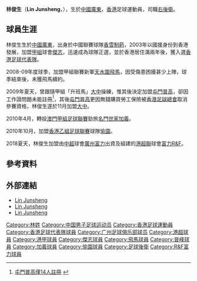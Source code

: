 {{Infobox football biography
| name        = 林俊生 <br> Lin Junsheng
| image       = Lin Junsheng.jpg
| fullname    = 林俊生
| nickname    =
| birth_date  = {{Birth date and age|1985|1|18|df=y}}
| birth_place = [[中國|中國]][[廣東|廣東]]
| height      = {{height|m=1.78}}
| position    = [[右後衛|右後衛]]、[[中堅|中堅]]
| currentclub = 
| clubnumber  = 
| years1 = 2002–2003
| clubs1 = [[廣州恆大淘寶足球俱樂部|香雪制葯]]
| caps1  = 
| goals1 = 
| years2 = 2003–2008
| clubs2 = [[傑志體育會|傑志]]
| caps2  = 
| goals2 = 
| years3 = 2008–2009
| clubs3 = [[香港飛馬足球會|天水圍飛馬]]
| caps3  = 6
| goals3 = 0
| years4 = 2009–2010	
| clubs4 = [[大中足球會|大中]]
| caps4  = 24
| goals4 = 0
| years5 = 2010–2011
| clubs5 = [[愉園體育會|愉園]]
| caps5  = 
| goals5 = 
| years6 = 2011–2012
| clubs6 = [[關帝文化足球會|關帝文化]]
| caps6  = 
| goals6 = 
| years7 = 2016–2018
| clubs7 = {{link-en|肇慶市恆泰足球俱樂部|Zhaoqing Hengtai F.C.|肇慶恆泰}}
| caps7  = 
| goals7 =
| years8 = 2018–2019
| clubs8 = [[R&F富力足球會|富力R&F]]
| caps8  = 6
| goals8 = 0
| nationalyears1 = 2006
| nationalteam1 = [[香港奧運足球代表隊|香港U23]]
| nationalcaps1 = 
| nationalgoals1 = 
| pcupdate = 2019年7月15日
| ntupdate = 
}}

'''林俊生'''（'''Lin Junsheng'''，{{bd|1985年|1月8日|catIdx=L}}），生於[[中國|中國]][[廣東|廣東]]，[[香港|香港]]足球運動員，司職[[右後衛|右後衛]]。

==球員生涯==
林俊生生於[[中國|中國]][[廣東|廣東]]，出身於中國聯賽球隊[[广州香雪|香雪制葯]]，2003年以國援身份到香港發展，加盟[[香港甲組足球聯賽|甲組]]球會[[傑志體育會|傑志]]，迅速成為球隊正選，並於香港居住滿兩年後，獲入選[[香港足球代表隊|香港足球代表隊]]。

2008-09年度球季，加盟甲組聯賽新軍[[天水圍飛馬|天水圍飛馬]]，因受傷患困擾甚少上陣，球季結束後，未獲飛馬續約。

2009年夏天，曾跟隨甲組「升班馬」[[大中足球會|大中]]操練，惟其後決定加盟[[屯門普高|屯門普高]]，卻因工作證問題未能註冊<ref>[http://www.takungpao.com/news/09/09/21/WF-1145115.htm 屯門普高僅14人註冊] {{webarchive|url=https://web.archive.org/web/20091204034345/http://www.takungpao.com/news/09/09/21/WF-1145115.htm |date=2009-12-04 }}</ref>，其後[[屯門普高|屯門普高]]更因無錢購買勞工保險被[[香港足球總會|香港足球總會]]取消參賽資格，林俊生遂於11月加盟[[大中足球會|大中]]。

2010年4月，轉投[[澳門甲組足球聯賽|澳門甲組足球聯賽]]勁旅[[名門世家加義足球會|名門世家加義]]。

2010年10月，加盟[[香港乙組足球聯賽|香港乙組足球聯賽]]球隊[[愉園體育會|愉園]]。

2018夏天，林俊生加盟由[[中超|中超]]球會[[廣州富力足球俱樂部|廣州富力]]出資及組建的[[港超聯|港超聯]]球會[[R&F富力足球會|富力R&F]]。

==參考資料==
{{reflist}}

==外部連結==
* [https://fr.soccerway.com/players/junsheng-lin/101589/ Lin Junsheng] {{Wayback|url=https://fr.soccerway.com/players/junsheng-lin/101589/ |date=20190831084138 }}
* [https://www.transfermarkt.com/junsheng-lin/profil/spieler/270763 Lin Junsheng] {{Wayback|url=https://www.transfermarkt.com/junsheng-lin/profil/spieler/270763 |date=20190901191735 }}
* [http://www.hkfa.com/ch/club/141/detail?player=12 Lin Junsheng] {{Wayback|url=http://www.hkfa.com/ch/club/141/detail?player=12 |date=20180830110604 }}

{{R&F富力球員名單}}

{{DEFAULTSORT:Lin Junsheng}}
[[Category:林姓|Category:林姓]]
[[Category:中国男子足球运动员|Category:中国男子足球运动员]]
[[Category:香港足球運動員|Category:香港足球運動員]]
[[Category:香港足球代表隊球員|Category:香港足球代表隊球員]]
[[Category:广州足球俱乐部球员|Category:广州足球俱乐部球员]]
[[Category:港超球員|Category:港超球員]]
[[Category:港甲球員|Category:港甲球員]]
[[Category:傑志球員|Category:傑志球員]]
[[Category:飛馬球員|Category:飛馬球員]]
[[Category:晉峰球員|Category:晉峰球員]]
[[Category:加義球員|Category:加義球員]]
[[Category:愉園球員|Category:愉園球員]]
[[Category:足球後衛|Category:足球後衛]]
[[Category:R&F富力球員|Category:R&F富力球員]]